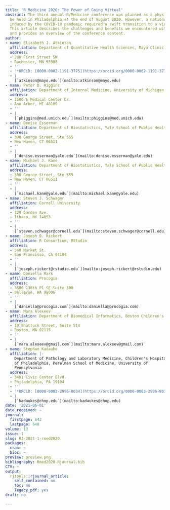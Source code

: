 ```yaml
---
title: 'R Medicine 2020: The Power of Going Virtual'
abstract: The third annual R/Medicine conference was planned as a physical event to
  be held in Philadelphia at the end of August 2020. However, a nationwide lockdown
  induced by the COVID-19 pandemic required a swift transition to a virtual conference.
  This article describes the challenges and benefits we encountered with this transition
  and provides an overview of the conference content.
author:
- name: Elizabeth J. Atkinson
  affiliation: Department of Quantitative Health Sciences, Mayo Clinic
  address:
  - 200 First Street SW
  - Rochester, MN 55905
  - ''
  - '*ORCiD: [0000-0002-1191-3775](https://orcid.org/0000-0002-1191-3775)*'
  - |
    [`atkinson@mayo.edu`](mailto:atkinson@mayo.edu)
- name: Peter D. Higgins
  affiliation: Department of Internal Medicine, University of Michigan Health
  address:
  - 1500 E Medical Center Dr.
  - Ann Arbor, MI 48109
  - ''
  - |
    [`phiggins@med.umich.edu`](mailto:phiggins@med.umich.edu)
- name: Denise Esserman
  affiliation: Department of Biostatistics, Yale School of Public Health
  address:
  - 300 George Street, Ste 555
  - New Haven, CT 06511
  - ''
  - |
    [`denise.esserman@yale.edu`](mailto:denise.esserman@yale.edu)
- name: Michael J. Kane
  affiliation: Department of Biostatistics, Yale School of Public Health
  address:
  - 300 George Street, Ste 555
  - New Haven, CT 06511
  - ''
  - |
    [`michael.kane@yale.edu`](mailto:michael.kane@yale.edu)
- name: Steven J. Schwager
  affiliation: Cornell University
  address:
  - 129 Garden Ave.
  - Ithaca, NY 14853
  - ''
  - |
    [`steven.schwager@cornell.edu`](mailto:steven.schwager@cornell.edu)
- name: Joseph B. Rickert
  affiliation: R Consortium, RStudio
  address:
  - 548 Market St.
  - San Francisco, CA 94104
  - ''
  - |
    [`joseph.rickert@rstudio.edu`](mailto:joseph.rickert@rstudio.edu)
- name: Daniella Mark
  affiliation: Procogia
  address:
  - 3600 136th Pl SE Suite 300
  - Bellevue, WA 98006
  - ''
  - |
    [`daniella@procogia.com`](mailto:daniella@procogia.com)
- name: Mara Alexeev
  affiliation: Department of Biomedical Informatics, Boston Children's Hospital
  address:
  - 10 Shattuck Street, Suite 514
  - Boston, MA 02115
  - ''
  - |
    [`mara.alexeev@gmail.com`](mailto:mara.alexeev@gmail.com)
- name: Stephan Kadauke
  affiliation: |-
    Department of Pathology and Laboratory Medicine, Children's Hospital
    of Philadelphia, Perelman School of Medicine, University of
    Pennsylvania
  address:
  - 3401 Civic Center Blvd.
  - Philadelphia, PA 19104
  - ''
  - '*ORCiD: [0000-0003-2996-8034](https://orcid.org/0000-0003-2996-8034)*'
  - |
    [`kadaukes@chop.edu`](mailto:kadaukes@chop.edu)
date: '2021-06-01'
date_received: ~
journal:
  firstpage: 642
  lastpage: 648
volume: 13
issue: 1
slug: RJ-2021-1-rmed2020
packages:
  cran: ~
  bioc: ~
preview: preview.png
bibliography: Rmed2020-Rjournal.bib
CTV: ~
output:
  rjtools::rjournal_article:
    self_contained: no
    toc: no
    legacy_pdf: yes
draft: no

---
```

